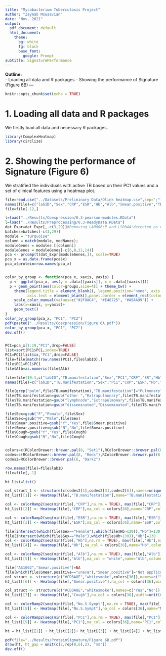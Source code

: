 ```yaml
---
title: "Mycobacterium Tuberculosis Project"
author: "Zaynab Mousavian"
date: "Nov. 2021"
output:
  pdf_document: default
  html_document:
    theme:
      bg: white
      fg: black
      base_font:
        google: Prompt
subtitle: SignaturePerformance
---
```

  
**Outline:**  
- Loading all data and R packages 
- Showing the performance of Signature (Figure 6B)
---

```r
knitr::opts_chunk$set(echo = TRUE)
```

# 1. Loading all data and R packages 
We firstly load all data and necessary R packages.

```r
library(ComplexHeatmap)
library(circlize)
```

# 2. Showing the performance of Signature (Figure 6)
We stratified the individuals with active TB based on their PC1 values and a set of clinical features using a heatmap plot.

```r
file=read.csv("../Datasets/Preliminary Data/Olink heatmap.csv",sep=";")
names(file)=c("labID","Sex","CRP","ESR","Hb","Alb","Smear.positive","TB.manifestation","Cough","No.S.Sympt")
file=file[-12,]

l=load("../Results/Coexpression/0.3-pearson-modules.RData")
l=load("../Results/Preprocessing/0.3-ReadyData.RData")
dat_Expr=dat_Expr[,-c(3,29)]#Removing LAM006:P and LS0044:detected as outliers groups=groups[-c(3,29)]
batches=batches[-c(3,29)]
module = "turquoise"
column = match(module, modNames);
moduleGenes = modules [[column]]
moduleGenes = moduleGenes[-c(6,8,12,14)]
pca <- prcomp(t(dat_Expr[moduleGenes,]), scale=TRUE)
pca_x = as.data.frame(pca$x)
pca_x$protein=row.names(pca_x)


color_by_group <- function(pca_x, xaxis, yaxis) {
  p <- ggplot(pca_x, aes(y = .data[[yaxis]], x = .data[[xaxis]]))
  p + geom_point(aes(color=groups,size=4)) + theme_bw() +
    theme(legend.title = element_blank(), legend.position="none", axis.title = element_blank(),
          axis.text = element_blank(),panel.border = element_rect(colour = module, fill=NA, size=3)) + 
    scale_color_manual(values=c("#2F8AC4", "#E48725", "#A5AA99")) + 
    labs(x=xaxis, y=yaxis)+
    geom_text()
}
color_by_group(pca_x, "PC1", "PC2") 
pdf(paste0("../Results/Coexpression/Figure 6A.pdf"))
color_by_group(pca_x, "PC1", "PC2") 
dev.off()


PC1=pca_x[1:19,"PC1",drop=FALSE]
list=sort(PC1$PC1,index=TRUE)
PC1=PC1[list$ix,"PC1",drop=FALSE]
file=file[match(row.names(PC1),file$labID),]
file$PC1=PC1$PC1
file$Alb=as.numeric(file$Alb)

file=file[19:1,c("labID","TB.manifestation","Sex","PC1","CRP","SR","Hb","Alb","Smear.positive","Cough","No.B.symptoms")]
names(file)=c("labID","TB.manifestation","Sex","PC1","CRP","ESR","Hb","Alb","Smear.positive","Cough","No.S.sympt")

file[grep("pulm",file$TB.manifestation),"TB.manifestation"]="Pulmonary"
file$TB.manifestation=gsub("other ","Extrapulmonary",file$TB.manifestation)
file$TB.manifestation=gsub("lymphnode","Extrapulmonary",file$TB.manifestation)
file$TB.manifestation=gsub("disseminated","Disseminated",file$TB.manifestation)

file$Sex=gsub("F","Female",file$Sex)
file$Sex=gsub("M","Male",file$Sex)
file$Smear.positive=gsub("Y","Yes",file$Smear.positive)
file$Smear.positive=gsub("N","No",file$Smear.positive)
file$Cough=gsub("Y","Yes",file$Cough)
file$Cough=gsub("N","No",file$Cough)


colors=c(RColorBrewer::brewer.pal(8, "Set1"),RColorBrewer::brewer.pal(8, "Set2"),RColorBrewer::brewer.pal(8, "Dark2"),c("#2F8AC4", "#E48725", "#A5AA99", "#CD3A8E"),RColorBrewer::brewer.pal(8, "Pastel2"))
codes=c(RColorBrewer::brewer.pal(8, "Reds"),RColorBrewer::brewer.pal(8, "Greens"))
codes2=RColorBrewer::brewer.pal(8, "Dark2")

row.names(file)=file$labID
file=file[,-1]

ht_list=list()

col_struct_1 <- structure(c(codes2[1],codes2[3],codes2[6]),names=unique(file$TB.manifestation))
ht_list[[1]] <- Heatmap(file[,"TB.manifestation"],name="TB.manifestation",column_names_side  = "top",col = col_struct_1,width=unit(0.75,"cm"),height = unit(10,"cm"))

col <- colorRamp2(seq(min(file[,"CRP"],na.rm = TRUE), max(file[,"CRP"],na.rm = TRUE), length = 2), c("whitesmoke","#CD3A8E"))
ht_list[[2]] <- Heatmap(file[,"CRP"],na_col = colors[36],name="CRP",column_names_side  = "top",col=col,cluster_columns = FALSE,cluster_rows = FALSE,width=unit(0.75,"cm"),height = 0.25,heatmap_legend_param = list(legend_height = unit(2.5, "cm"),legend_width=unit(2,"mm")))

col <- colorRamp2(seq(min(file[,"ESR"],na.rm = TRUE), max(file[,"ESR"],na.rm = TRUE), length = 2), c("whitesmoke","#CD3A8E"))
ht_list[[3]] <- Heatmap(file[,"ESR"],na_col = colors[36],name="ESR",column_names_side  = "top",col=col,cluster_columns = FALSE,cluster_rows = FALSE,width=unit(0.75,"cm"),height = 0.25,heatmap_legend_param = list(legend_height = unit(2.5, "cm"),legend_width=unit(2,"mm")))

file[intersect(which(file$Sex=="Female"),which(file$Hb>120)),"Hb"]=130
file[intersect(which(file$Sex=="Male"),which(file$Hb>130)),"Hb"]=130
col <- colorRamp2(seq(min(file[,"Hb"],na.rm = TRUE), max(file[,"Hb"],na.rm = TRUE), length = 2), c("#CD3A8E","whitesmoke"))
ht_list[[4]] <- Heatmap(file[,"Hb"],na_col = colors[36],name="Hb",column_names_side  = "top",col=col,cluster_columns = FALSE,cluster_rows = FALSE,width=unit(0.75,"cm"),height = 0.25,heatmap_legend_param = list(legend_height = unit(2.5, "cm"),legend_width=unit(2,"mm")))

col <- colorRamp2(seq(min(file[,"Alb"],na.rm = TRUE), max(file[,"Alb"],na.rm = TRUE), length = 2), c("#CD3A8E","whitesmoke"))
ht_list[[5]] <- Heatmap(file[,"Alb"],na_col = "white",name="Alb",column_names_side  = "top",col=col,cluster_columns = FALSE,cluster_rows = FALSE,width=unit(0.75,"cm"),height = 0.25,heatmap_legend_param = list(legend_height = unit(2.5, "cm"),legend_width=unit(2,"mm")))

file["AS1002","Smear.positive"]=NA
file[which(file$Smear.positive=="unava"),"Smear.positive"]="Not applicable"
col_struct <- structure(c("#CD3A8E","whitesmoke",colors[36]),names=c("Yes","No","Not applicable"))
ht_list[[6]] <- Heatmap(file[,"Smear.positive"],na_col = colors[36],width=unit(0.75,"cm"),height = 0.25,name="Smear.positive",column_names_side  = "top",col = col_struct,cluster_rows = FALSE,cluster_columns = FALSE)

col_struct <- structure(c("#CD3A8E","whitesmoke"),names=c("Yes","No"))
ht_list[[7]] <- Heatmap(file[,"Cough"],na_col = colors[36],width=unit(0.75,"cm"),height = 0.25,name="Cough",column_names_side  = "top",col = col_struct,cluster_rows = FALSE,cluster_columns = FALSE)

col <- colorRamp2(seq(min(file[,"No.S.Sympt"],na.rm = TRUE), max(file[,"No.S.Sympt"],na.rm = TRUE), length = 2), c("whitesmoke","#CD3A8E"))
ht_list[[8]] <- Heatmap(file[,"No.S.Sympt"],na_col = colors[36],name="No.S.Sympt",column_names_side  = "top",col=col,cluster_columns = FALSE,cluster_rows = FALSE,width=unit(0.75,"cm"),height = 0.25,heatmap_legend_param = list(legend_height = unit(2.5, "cm"),legend_width=unit(2,"mm")))

col <- colorRamp2(seq(min(file[,"PC1"],na.rm = TRUE), max(file[,"PC1"],na.rm = TRUE), length = 2), c("#2F8AC4", "whitesmoke"))
ht_list[[9]] <- Heatmap(file[,"PC1"],na_col = colors[36],name="PC1",column_names_side  = "top",col=col,cluster_columns = FALSE,cluster_rows = FALSE,width=unit(0.75,"cm"),height = 0.25,heatmap_legend_param = list(legend_height = unit(2.5, "cm"),legend_width=unit(2,"mm")))

ht = ht_list[[1]] + ht_list[[2]]+ ht_list[[3]] + ht_list[[4]] + ht_list[[5]] + ht_list[[6]] + ht_list[[7]] + ht_list[[8]] + ht_list[[9]]

pdf(file="../Results/ProteinSignature/Figure 6B.pdf")
draw(ht, ht_gap = unit(c(2,rep(0,6),2), "mm"))
dev.off()
```
